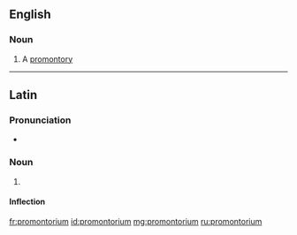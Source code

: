 ==English==

===Noun===
{{en-noun|s|promontoria}}

# A [[promontory]]

----

==Latin==

===Pronunciation===
* {{la-IPA|prōmontorium}}

===Noun===
{{la-noun|prōmontorium||prōmontoriī|n|second}}

# {{alternative form of|promunturium|prōmunturium|lang=la}}

====Inflection====
{{la-decl-2nd-N|prōmontori}}

[[fr:promontorium]]
[[id:promontorium]]
[[mg:promontorium]]
[[ru:promontorium]]